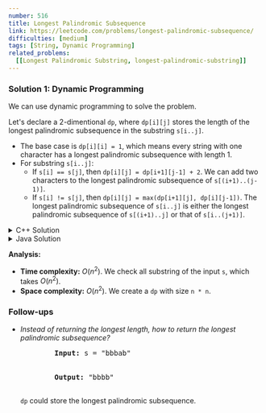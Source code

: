 ```yaml
---
number: 516
title: Longest Palindromic Subsequence
link: https://leetcode.com/problems/longest-palindromic-subsequence/
difficulties: [medium]
tags: [String, Dynamic Programming]
related_problems:
  [[Longest Palindromic Substring, longest-palindromic-substring]]
---
```


<h3 id="solution_1">Solution 1: Dynamic Programming</h3>

We can use dynamic programming to solve the problem.

Let's declare a 2-dimentional `dp`, where `dp[i][j]` stores the length of the longest palindromic subsequence in the substring `s[i..j]`.

- The base case is `dp[i][i] = 1`, which means every string with one character has a longest palindromic subsequence with length 1.
- For substring `s[i..j]`:
  - If `s[i] == s[j]`, then `dp[i][j] = dp[i+1][j-1] + 2`. We can add two characters to the longest palindromic subsequence of `s[(i+1)..(j-1)]`.
  - If `s[i] != s[j]`, then `dp[i][j] = max(dp[i+1][j], dp[i][j-1])`. The longest palindromic subsequence of `s[i..j]` is either the longest palindromic subsequence of `s[(i+1)..j]` or that of `s[i..(j+1)]`.

<details class="code-details">
    <summary>C++ Solution</summary>

```cpp
class Solution {
public:
    int longestPalindromeSubseq(string s) {
        int n = s.length();
        vector<vector<int>> dp(n, vector<int>(n, 0));

        for (int i = 0; i < n; i++) {
            dp[i][i] = 1;
        }

        for (int len = 2; len <= n; len++) {
            for (int i = 0; i + len - 1 < n; i++) {
                int j = i + len - 1;
                if (s[i] == s[j]) {
                    dp[i][j] = 2 + dp[i + 1][j - 1];
                }
                else {
                    dp[i][j] = max(dp[i + 1][j], dp[i][j - 1]);
                }
            }
        }

        return dp[0][n - 1];
    }
};
```

</details>

<details class="code-details">
    <summary>Java Solution</summary>

```java
class Solution {
    public int longestPalindromeSubseq(String s) {
        int n = s.length();

        int[][] dp = new int[n][n];

        for (int i = 0; i < n; i++) {
            dp[i][i] = 1;
        }

        for (int len = 2; len <= n; len++) {
            for (int i = 0; i + len - 1 < n; i++) {
                int j = i + len - 1;
                if (s.charAt(i) == s.charAt(j)) {
                    dp[i][j] = dp[i + 1][j - 1] + 2;
                }
                else {
                    dp[i][j] = Math.max(dp[i + 1][j], dp[i][j - 1]);
                }
            }
        }

        return dp[0][n - 1];
    }
}
```

</details>

**Analysis:**

- **Time complexity:** $O(n^2)$. We check all substring of the input `s`, which takes $O(n^2)$.
- **Space complexity:** $O(n^2)$. We create a `dp` with size `n * n`.

<div id="follow-up">
  <h3>Follow-ups</h3>
  <ul className="follow-up-list">
    <li>
      <i>
        Instead of returning the longest length, how to return the longest
        palindromic subsequence?
      </i>
      <pre>
        <strong>Input:</strong> s = "bbbab"
        <br />
        <strong>Output:</strong> "bbbb"
      </pre>
      <p>
        <code>dp</code> could store the longest palindromic subsequence.
      </p>
    </li>
  </ul>
</div>
